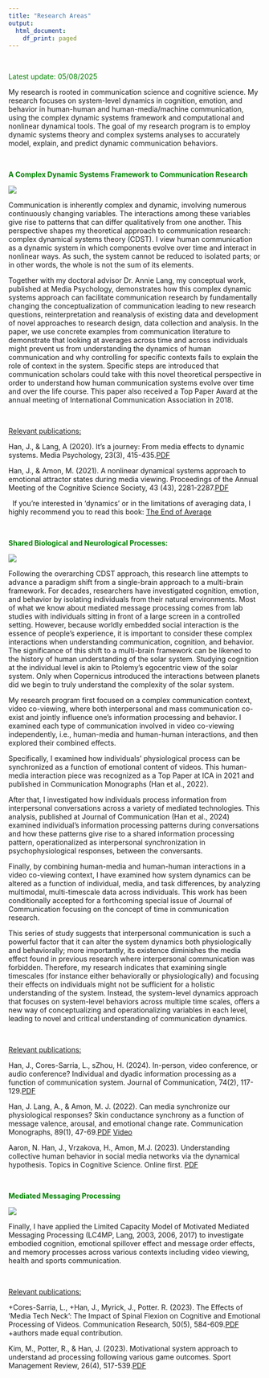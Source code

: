 ---
title: "Research Areas"
output:
  html_document:
    df_print: paged
---

&nbsp;
&nbsp;

<font color="green">Latest update: 05/08/2025</font>

My research is rooted in communication science and cognitive science. My research focuses on system-level dynamics in cognition, emotion, and behavior in human-human and human-media/machine communication, using the complex dynamic systems framework and computational and nonlinear dynamical tools. 
The goal of my research program is to employ dynamic systems theory and complex systems analyses to accurately model, explain, and predict dynamic communication behaviors.  

&nbsp;
&nbsp;


<font color="green">**A Complex Dynamic Systems Framework to Communication Research**</font>

![](images/RosslerSystem.jpg)

Communication is inherently complex and dynamic, involving numerous continuously changing variables. The interactions among these variables give rise to patterns that can differ qualitatively from one another. This perspective shapes my theoretical approach to communication research: complex dynamical systems theory (CDST). I view human communication as a dynamic system in which components evolve over time and interact in nonlinear ways. As such, the system cannot be reduced to isolated parts; or in other words, the whole is not the sum of its elements.

Together with my doctoral advisor Dr. Annie Lang, my conceptual work, published at Media Psychology, demonstrates how this complex dynamic systems approach can facilitate communication research by fundamentally changing the conceptualization of communication leading to new research questions, reinterpretation and reanalysis of existing data and development of novel approaches to research design, data collection and analysis. In the paper, we use concrete examples from communication literature to demonstrate that looking at averages across time and across individuals might prevent us from understanding the dynamics of human communication and why controlling for specific contexts fails to explain the role of context in the system. Specific steps are introduced that communication scholars could take with this novel theoretical perspective in order to understand how human communication systems evolve over time and over the life course. This paper also received a Top Paper Award at the annual meeting of International Communication Association in 2018.

&nbsp;

<u>Relevant publications:</u>

Han, J., & Lang, A (2020). It’s a journey: From media effects to dynamic systems. Media Psychology, 23(3), 415-435.[PDF](publications/HanLang2019.pdf)

Han, J., & Amon, M. (2021). A nonlinear dynamical systems approach to emotional attractor states during media viewing. Proceedings of the Annual Meeting of the Cognitive Science Society, 43 (43), 2281-2287.[PDF](publications/HanAmon_CogSciProceeding21.pdf)


&nbsp;
If you’re interested in ‘dynamics’ or in the limitations of averaging data, I highly recommend you to read this book: [The End of Average](https://www.amazon.com/End-Average-Succeed-Values-Sameness/dp/0062358367)

&nbsp;
&nbsp;

<font color="green">**Shared Biological and Neurological Processes:**</font>

![](images/Coviewing.jpg)

Following the overarching CDST approach, this research line attempts to advance a paradigm shift from a single-brain approach to a multi-brain framework. For decades, researchers have investigated cognition, emotion, and behavior by isolating individuals from their natural environments. Most of what we know about mediated message processing comes from lab studies with individuals sitting in front of a large screen in a controlled setting. However, because worldly embedded social interaction is the essence of people’s experience, it is important to consider these complex interactions when understanding communication, cognition, and behavior. The significance of this shift to a multi-brain framework can be likened to the history of human understanding of the solar system. Studying cognition at the individual level is akin to Ptolemy’s egocentric view of the solar system. Only when Copernicus introduced the interactions between planets did we begin to truly understand the complexity of the solar system.

My research program first focused on a complex communication context, video co-viewing, where both interpersonal and mass communication co-exist and jointly influence one’s information processing and behavior. I examined each type of communication involved in video co-viewing independently, i.e., human-media and human-human interactions, and then explored their combined effects. 


Specifically, I examined how individuals’ physiological process can be synchronized as a function of emotional content of videos. This human-media interaction piece was recognized as a Top Paper at ICA in 2021 and published in Communication Monographs (Han et al., 2022). 


After that, I investigated how individuals process information from interpersonal conversations across a variety of mediated technologies. This analysis, published at Journal of Communication (Han et al., 2024) examined individual’s information processing patterns during conversations and how these patterns give rise to a shared information processing pattern, operationalized as interpersonal synchronization in psychophysiological responses, between the conversants. 

Finally, by combining human-media and human-human interactions in a video co-viewing context, I have examined how system dynamics can be altered as a function of individual, media, and task differences, by analyzing multimodal, multi-timescale data across individuals. This work has been conditionally accepted for a forthcoming special issue of Journal of Communication focusing on the concept of time in communication research. 

This series of study suggests that interpersonal communication is such a powerful factor that it can alter the system dynamics both physiologically and behaviorally; more importantly, its existence diminishes the media effect found in previous research where interpersonal communication was forbidden. Therefore, my research indicates that examining single timescales (for instance either behaviorally or physiologically) and focusing their effects on individuals might not be sufficient for a holistic understanding of the system. Instead, the system-level dynamics approach that focuses on system-level behaviors across multiple time scales, offers a new way of conceptualizing and operationalizing variables in each level, leading to novel and critical understanding of communication dynamics.

&nbsp;

<u>Relevant publications:</u>

Han, J., Cores-Sarria, L., sZhou, H. (2024). In-person, video conference, or audio conference? Individual and dyadic information processing as a function of communication system. Journal of Communication, 74(2), 117-129.[PDF](publications/HanJOC2023.pdf)

Han, J. Lang, A., & Amon, M. J. (2022). Can media synchronize our physiological responses? Skin conductance synchrony as a function of message valence, arousal, and emotional change rate. Communication Monographs, 89(1), 47-69.[PDF](publications/HanLangAmon_CommMonographs_2022.pdf) [Video](https://youtu.be/zjg6qYk91ps)

Aaron, N. Han, J., Vrzakova, H., Amon, M.J. (2023). Understanding collective human behavior in social media networks via the dynamical hypothesis. Topics in Cognitive Science. Online first. [PDF](publications/NecaiseHan2023.pdf)

&nbsp;
&nbsp;

<font color="green">**Mediated Messaging Processing**</font>

![](images/location.png)

Finally, I have applied the Limited Capacity Model of Motivated Mediated Messaging Processing (LC4MP, Lang, 2003, 2006, 2017) to investigate embodied cognition, emotional spillover effect and message order effects, and memory processes across various contexts including video viewing, health and sports communication. 

&nbsp;

<u>Relevant publications:</u>

+Cores-Sarria, L., +Han, J., Myrick, J., Potter. R. (2023). The Effects of ‘Media Tech Neck’: 
The Impact of Spinal Flexion on Cognitive and Emotional Processing of Videos. Communication Research, 50(5), 584-609.[PDF](publications/CR2023.pdf)
+authors made equal contribution. 

Kim, M., Potter, R., & Han, J. (2023). Motivational system approach to understand ad processing following various game outcomes. Sport Management Review, 26(4), 517-539.[PDF](publications/LeePotterHan2022.pdf)
